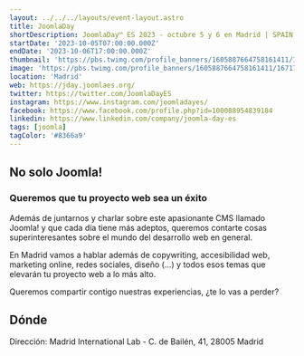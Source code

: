 ```yaml
---
layout: ../../../layouts/event-layout.astro
title: JoomlaDay
shortDescription: JoomlaDay™ ES 2023 - octubre 5 y 6 en Madrid | SPAIN
startDate: '2023-10-05T07:00:00.000Z'
endDate: '2023-10-06T17:00:00.000Z'
thumbnail: 'https://pbs.twimg.com/profile_banners/1605887664758161411/1671708703/1500x500'
image: 'https://pbs.twimg.com/profile_banners/1605887664758161411/1671708703/1500x500'
location: 'Madrid'
web: https://jday.joomlaes.org/
twitter: https://twitter.com/JoomlaDayES
instagram: https://www.instagram.com/joomladayes/
facebook: https://www.facebook.com/profile.php?id=100088954839184
linkedin: https://www.linkedin.com/company/joomla-day-es
tags: [joomla]
tagColor: '#8366a9'
---
```



## No solo Joomla!

### Queremos que tu proyecto web sea un éxito

Además de juntarnos y charlar sobre este apasionante CMS llamado Joomla! y que cada día tiene más adeptos, queremos contarte cosas superinteresantes sobre el mundo del desarrollo web en general.

En Madrid vamos a hablar además de copywriting, accesibilidad web, marketing online, redes sociales, diseño (...) y todos esos temas que elevarán tu proyecto web a lo más alto.

Queremos compartir contigo nuestras experiencias, ¿te lo vas a perder?


## Dónde

Dirección: Madrid International Lab - C. de Bailén, 41, 28005 Madrid

<GoogleMap
  src="https://www.google.com/maps/embed?pb=!1m14!1m8!1m3!1d12151.429152368397!2d-3.7137224!3d40.4120122!3m2!1i1024!2i768!4f13.1!3m3!1m2!1s0xd4227d80f8e28dd%3A0x26f4b3ac908b6694!2sMadrid%20International%20Lab!5e0!3m2!1ses!2ses!4v1692086795088!5m2!1ses!2ses"
  ariaLabel="Madrid International Lab - C. de Bailén, 41, 28005 Madrid"
/>

